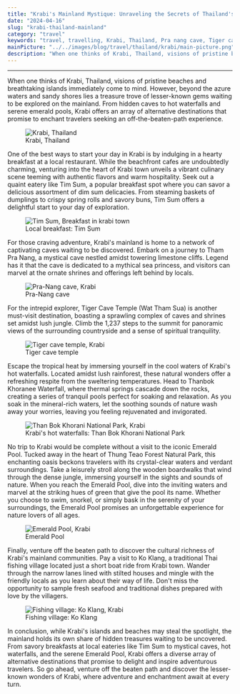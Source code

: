 ```yaml
---
title: "Krabi's Mainland Mystique: Unraveling the Secrets of Thailand's Coastal Jewel"
date: "2024-04-16"
slug: "krabi-thailand-mainland"
category: "travel"
keywords: "travel, travelling, Krabi, Thailand, Pra nang cave, Tiger cave temple, Than Bok Khorani National Park, Emerald Pool, Fishing village, Ko Klang"
mainPicture: "../../images/blog/travel/thailand/krabi/main-picture.png"
description: "When one thinks of Krabi, Thailand, visions of pristine beaches and breathtaking islands immediately come to mind. However, beyond the azure waters and sandy shores lies a treasure trove of lesser-known gems waiting to be explored on the mainland. From hidden caves to hot waterfalls and serene emerald pools, Krabi offers an array of alternative destinations that promise to enchant travelers seeking an off-the-beaten-path experience."
---
```


<hr />
When one thinks of Krabi, Thailand, visions of pristine beaches and breathtaking islands immediately come to mind. However, beyond the azure waters and sandy shores lies a treasure trove of lesser-known gems waiting to be explored on the mainland. From hidden caves to hot waterfalls and serene emerald pools, Krabi offers an array of alternative destinations that promise to enchant travelers seeking an off-the-beaten-path experience.

<figure>
  <img src="../../images/blog/travel/thailand/krabi/main-picture.png" alt="Krabi, Thailand"></img>
  <figcaption>Krabi, Thailand</figcaption>
</figure>

<p>
One of the best ways to start your day in Krabi is by indulging in a hearty breakfast at a local restaurant. While the beachfront cafes are undoubtedly charming, venturing into the heart of Krabi town unveils a vibrant culinary scene teeming with authentic flavors and warm hospitality. Seek out a quaint eatery like Tim Sum, a popular breakfast spot where you can savor a delicious assortment of dim sum delicacies. From steaming baskets of dumplings to crispy spring rolls and savory buns, Tim Sum offers a delightful start to your day of exploration.
<figure>
  <img src="../../images/blog/travel/thailand/krabi/timsum.png" alt="Tim Sum, Breakfast in krabi town"></img>
  <figcaption>Local breakfast: Tim Sum</figcaption>
</figure>
</p>

<p>
For those craving adventure, Krabi's mainland is home to a network of captivating caves waiting to be discovered. Embark on a journey to Tham Pra Nang, a mystical cave nestled amidst towering limestone cliffs. Legend has it that the cave is dedicated to a mythical sea princess, and visitors can marvel at the ornate shrines and offerings left behind by locals. 
<figure>
  <img src="../../images/blog/travel/thailand/krabi/pra-nang-cave.png" alt="Pra-Nang cave, Krabi"></img>
  <figcaption>Pra-Nang cave</figcaption>
</figure>
</p>

<p>
For the intrepid explorer, Tiger Cave Temple (Wat Tham Sua) is another must-visit destination, boasting a sprawling complex of caves and shrines set amidst lush jungle. Climb the 1,237 steps to the summit for panoramic views of the surrounding countryside and a sense of spiritual tranquility.
<figure>
  <img src="../../images/blog/travel/thailand/krabi/wat-thum-sua.png" alt="Tiger cave temple, Krabi"></img>
  <figcaption>Tiger cave temple</figcaption>
</figure>
</p>

<p>
Escape the tropical heat by immersing yourself in the cool waters of Krabi's hot waterfalls. Located amidst lush rainforest, these natural wonders offer a refreshing respite from the sweltering temperatures. Head to Thanbok Khoranee Waterfall, where thermal springs cascade down the rocks, creating a series of tranquil pools perfect for soaking and relaxation. As you soak in the mineral-rich waters, let the soothing sounds of nature wash away your worries, leaving you feeling rejuvenated and invigorated.
<figure>
  <img src="../../images/blog/travel/thailand/krabi/than-bok-khorani.png" alt="Than Bok Khorani National Park, Krabi"></img>
  <figcaption>Krabi's hot waterfalls: Than Bok Khorani National Park</figcaption>
</figure>
</p>

<p>
No trip to Krabi would be complete without a visit to the iconic Emerald Pool. Tucked away in the heart of Thung Teao Forest Natural Park, this enchanting oasis beckons travelers with its crystal-clear waters and verdant surroundings. Take a leisurely stroll along the wooden boardwalks that wind through the dense jungle, immersing yourself in the sights and sounds of nature. When you reach the Emerald Pool, dive into the inviting waters and marvel at the striking hues of green that give the pool its name. Whether you choose to swim, snorkel, or simply bask in the serenity of your surroundings, the Emerald Pool promises an unforgettable experience for nature lovers of all ages.
<figure>
  <img src="../../images/blog/travel/thailand/krabi/emerald-pool.png" alt="Emerald Pool, Krabi"></img>
  <figcaption>Emerald Pool</figcaption>
</figure>
</p>

<p>
Finally, venture off the beaten path to discover the cultural richness of Krabi's mainland communities. Pay a visit to Ko Klang, a traditional Thai fishing village located just a short boat ride from Krabi town. Wander through the narrow lanes lined with stilted houses and mingle with the friendly locals as you learn about their way of life. Don't miss the opportunity to sample fresh seafood and traditional dishes prepared with love by the villagers.
<figure>
  <img src="../../images/blog/travel/thailand/krabi/koh-klang.png" alt="Fishing village: Ko Klang, Krabi"></img>
  <figcaption>Fishing village: Ko Klang</figcaption>
</figure>
</p>

<p>
In conclusion, while Krabi's islands and beaches may steal the spotlight, the mainland holds its own share of hidden treasures waiting to be uncovered. From savory breakfasts at local eateries like Tim Sum to mystical caves, hot waterfalls, and the serene Emerald Pool, Krabi offers a diverse array of alternative destinations that promise to delight and inspire adventurous travelers. So go ahead, venture off the beaten path and discover the lesser-known wonders of Krabi, where adventure and enchantment await at every turn.
</p>
